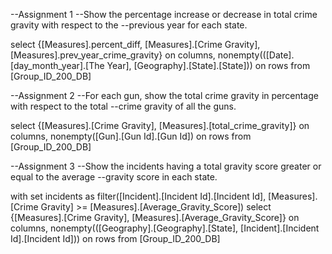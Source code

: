 --Assignment 1
--Show the percentage increase or decrease in total crime gravity with respect to the
--previous year for each state.

select {[Measures].percent_diff, [Measures].[Crime Gravity], [Measures].prev_year_crime_gravity} on columns,
nonempty(([Date].[day_month_year].[The Year], [Geography].[State].[State])) on rows
from [Group_ID_200_DB]


--Assignment 2
--For each gun, show the total crime gravity in percentage with respect to the total
--crime gravity of all the guns.

select {[Measures].[Crime Gravity], [Measures].[total_crime_gravity]} on columns,
nonempty([Gun].[Gun Id].[Gun Id]) on rows
from [Group_ID_200_DB]


--Assignment 3
--Show the incidents having a total gravity score greater or equal to the average
--gravity score in each state.

with set incidents as
filter([Incident].[Incident Id].[Incident Id], [Measures].[Crime Gravity] >= [Measures].[Average_Gravity_Score])
select {[Measures].[Crime Gravity], [Measures].[Average_Gravity_Score]} on columns,
nonempty(([Geography].[Geography].[State], [Incident].[Incident Id].[Incident Id])) on rows
from [Group_ID_200_DB]



